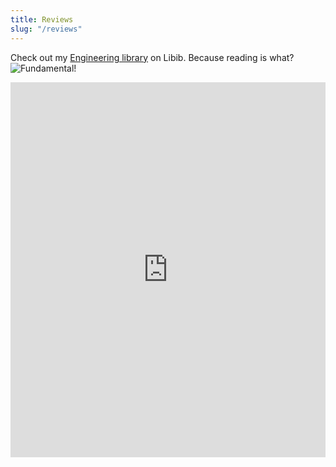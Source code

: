 ```yaml
---
title: Reviews
slug: "/reviews"
---
```


Check out my [Engineering library](https://jesskanedev.libib.com/) on Libib. Because reading is what?  
![Fundamental!](https://github.com/jesskanedev/gatsby-blog/blob/master/content/pages/reviews/fundamental.gif?raw=true "Fundamental!")

<iframe src="https://jesskanedev.libib.com/" width="100%" height="600px" frameborder="0" allowfullscreen="allowfullscreen"></iframe>
